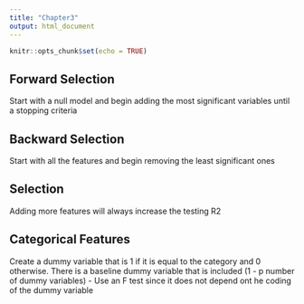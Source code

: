 ```yaml
---
title: "Chapter3"
output: html_document
---
```


```r
knitr::opts_chunk$set(echo = TRUE)
```

## Forward Selection

Start with a null model and begin adding the most significant variables until a stopping criteria

## Backward Selection

Start with all the features and begin removing the least significant ones

## Selection

Adding more features will always increase the testing R2

## Categorical Features

Create a dummy variable that is 1 if it is equal to the category and 0 otherwise. There is a baseline dummy variable that is included (1 - p number of dummy variables)
- Use an F test since it does not depend ont he coding of the dummy variable